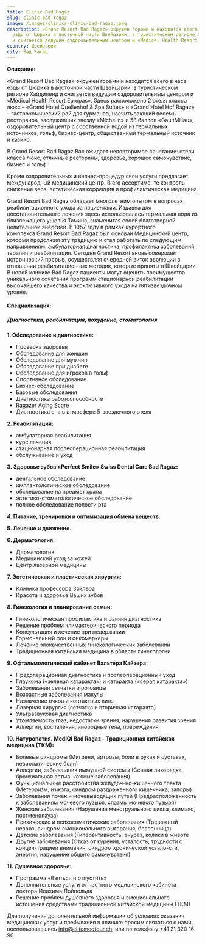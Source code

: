 ```yaml
---
title: Clinic Bad Ragaz
slug: сlinic-bad-ragaz
image: /images/clinics-clinic-bad-ragaz.jpeg
description: «Grand Resort Bad Ragaz» окружен горами и находится всего в часе
  езды от Цюриха в восточной части Швейцарии, в туристическом регионе Хайдиленд
  и считается ведущим оздоровительным центром и «Medical Health Resort Europas».
country: Швейцария
city: Бад Рагац
---
```

**Описание:**    

«Grand Resort Bad Ragaz» окружен горами и находится всего в часе езды от Цюриха в восточной части Швейцарии, в туристическом регионе Хайдиленд и считается ведущим оздоровительным центром и «Medical Health Resort Europas». Здесь расположено 2 отеля класса люкс – «Grand Hotel Quellenhof & Spa Suites» и «Grand Hotel Hof Ragaz» – гастрономический рай для гурманов, насчитывающий восемь ресторанов, заслуживших звезду «Michelin» и 58 баллов «GaultMillau», оздоровительный центр с собственной водой из термальных источников, гольф, бизнес-центр, общественный термальный источник и казино.

В Grand Resort Bad Ragaz Вас ожидает неповторимое сочетание: отели класса люкс, отличные рестораны, здоровье, хорошее самочувствие, бизнес и гольф.

Кроме оздоровительных и велнеc-процедур свои услуги предлагает международный медицинский центр. В его ассортименте контроль снижения веса, эстетическая коррекция и профилактическая медицина.

Grand Resort Bad Ragaz обладает многолетним опытом в вопросах реабилитационного ухода за пациентами. Издавна для восстановительного лечения здесь использовалась термальная вода из близлежащего ущелья Тамина, знаменитая своей благотворной целительной энергией. В 1957 году в рамках курортного комплекса Grand Resort Bad Ragaz был основан Медицинский центр, который продолжил эту традицию и стал работать по следующим направлениям: амбулаторная диагностика, профилактика заболеваний, терапия и реабилитация. Сегодня Grand Resort вновь совершает исторический прорыв, осуществляя очередной виток эволюции в отношении реабилитационных методик, которые приняты в Швейцарии. В новой клинике Bad Ragaz пациенты могут оценить преимущества уникального сочетания программ стационарной реабилитации высочайшего качества и эксклюзивного ухода на пятизвездочном уровне.

#### Специализация:

##### Диагностика, реабилитация, похудение, стоматология          

**1. Обследование и диагностика:**

* Проверка здоровья
* Обследование для женщин
* Обследование для мужчин
* Обследование при диабете
* Обследование для игроков в гольф
* Спортивное обследование
* Бизнес-обследование
* Базовые обследования
* Диагностика работоспособности
* Ragazer Aging Score
* Диагностика сна в атмосфере 5-звездочного отеля

**2. Реабилитация:**

* амбулаторная реабилитация
* курс лечения
* стационарная послеоперационная реабилитация
* обслуживание и уход

**3. Здоровье зубов «Perfect Smile» Swiss Dental Care Bad Ragaz:**

* дентальное обследование
* имплантологическое обследование
* обследование на предмет храпа
* эстетико-стоматологическое обследование
* полное обследование полости рта

**4. Питание, тренировки и оптимизация обмена веществ.**

**5. Лечение и движение.**

**6. Дерматология:**

* Дерматология
* Медицинский уход за кожей
* Центр лазерной медицины

**7. Эстетическая и пластическая хирургия:**

* Клиника профессора Зайлера
* Красота и здоровье Ваших зубов

**8. Гинекология и планирование семьи:**

* Гинекологическая профилактика и ранняя диагностика
* Решение проблем климактерического периода
* Консультация и лечение при недержании
* Гормональный фон и онкомаркеры
* Лечение злокачественных гинекологических заболеваний
* Традиционная китайская медицина в области гинекологии

**9. Офтальмологический кабинет Вальтера Кайзера:**

* Предоперационная диагностика и послеоперационный уход
* Глаукома («зеленая катаракта») и катаракта («серая катаракта»)
* Заболевания сетчатки и роговицы
* Возрастные заболевания макулы
* Назначение очков и контактных линз
* Лазерная хирургия (сетчатка и вторичная катаракта)
* Ультразвуковая диагностика
* Утомляемость глаз, недостатки зрения, нарушения развития зрения
* Аллергии, воспаления, инородные тела, повреждения

**10. Натуропатия. MediQi Bad Ragaz - Традиционная китайская медицина (ТКМ):**

* Болевые синдромы (Мигрени, артрозы, боли в руках и суставах, невропатические боли)
* Аллергии, заболевания иммунной системы (Сенная лихорадка, бронхиальная астма, кожные заболевания)
* Функциональные расстройства желудоч-но-кишечного тракта (Метеоризм, изжога, синдром раздраженного кишечника, запоры)
* Заболевания почек и мочевыводящих путей (Предрасположенность к заболеваниям мочевого пузыря, спазмы мочевого пузыря)
* Женские заболевания (Нарушения менструального цикла, климакс, постменопауза)
* Психические и психосоматические заболевания (Тревожный невроз, синдром эмоционального выгорания, бессонница)
* Детские заболевания (Гиперактивность, энурез, колики в животе
* Другие заболевания (Отказ от курения, усталость, трудности с концен-трацией внимания, синдром хронической устало-сти, анергия, нарушение общего самочувствия)

**11. Душевное здоровье:**

* Программа «Взяться и отпустить»
* Дополнительные услуги от частного медицинского кабинета доктора Йоахима Лойпольда
* Решение проблем душевного здоровья и эмоционального истощения средствами традиционной китайской медицины (ТКМ) 

Для получения дополнительной информации об условиях оказания медицинских услуг и пребывания в клинике просим связаться с нами, воспользовавшись [info@elitemedtour.ch](mailto:info@elitemedtour.ch), или по телефону +41 21 320 16 90.